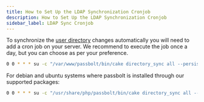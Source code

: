 ```yaml
---
title: How to Set Up the LDAP Synchronization Cronjob
description: How to Set Up the LDAP Synchronization Cronjob
sidebar_label: LDAP Sync Cronjob
---
```


To synchronize the [user directory](/docs/admin/user-provisioning/users-directory) changes automatically you will need to add a cron job on your server. We recommend to execute
the job once a day, but you can choose as per your preference.

```bash
0 0 * * * su -c "/var/www/passbolt/bin/cake directory_sync all --persist" -s /bin/bash www-data >> /var/log/cron.log 2>&1
```

For debian and ubuntu systems where passbolt is installed through our supported packages:

```bash
0 0 * * * su -c "/usr/share/php/passbolt/bin/cake directory_sync all --persist" -s /bin/bash www-data >> /var/log/cron.log 2>&1
```

